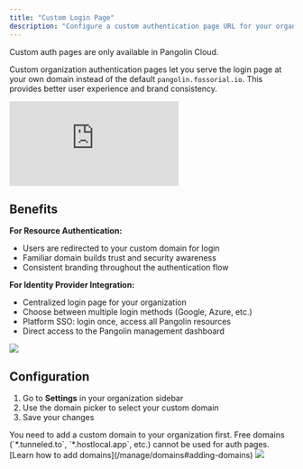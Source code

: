 ```yaml
---
title: "Custom Login Page"
description: "Configure a custom authentication page URL for your organization"
---
```


<Note>
Custom auth pages are only available in Pangolin Cloud.
</Note>

Custom organization authentication pages let you serve the login page at your own domain instead of the default `pangolin.fossorial.io`. This provides better user experience and brand consistency.

<iframe
  className="w-full aspect-video rounded-xl"
  src="https://www.youtube.com/embed/fD-NpigE4Vw?si=M5BBiqoKRWSZNGU1"
  title="YouTube video player"
  frameBorder="0"
  allow="accelerometer; autoplay; clipboard-write; encrypted-media; gyroscope; picture-in-picture"
  allowFullScreen
></iframe>

## Benefits

**For Resource Authentication:**
- Users are redirected to your custom domain for login
- Familiar domain builds trust and security awareness
- Consistent branding throughout the authentication flow

**For Identity Provider Integration:**
- Centralized login page for your organization
- Choose between multiple login methods (Google, Azure, etc.)
- Platform SSO: login once, access all Pangolin resources
- Direct access to the Pangolin management dashboard

<Frame>
  <img src="/images/org-auth-page.png" />
</Frame>

## Configuration

1. Go to **Settings** in your organization sidebar
2. Use the domain picker to select your custom domain
3. Save your changes

<Note>
You need to add a custom domain to your organization first. Free domains (`*.tunneled.to`, `*.hostlocal.app`, etc.) cannot be used for auth pages. [Learn how to add domains](/manage/domains#adding-domains)
</Note>

<Frame>
  <img src="/images/set-org-auth-page-domain.png" />
</Frame>
